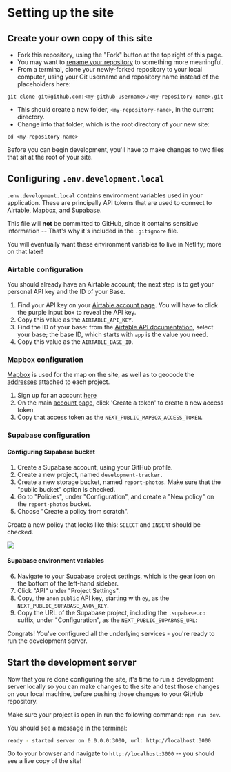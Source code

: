 
# Setting up the site

## Create your own copy of this site

- Fork this repository, using the "Fork" button at the top right of this page.
- You may want to [rename your repository](https://docs.github.com/en/repositories/creating-and-managing-repositories/renaming-a-repository) to something more meaningful.
- From a terminal, clone your newly-forked repository to your local computer, using your Git username and repository name instead of the placeholders here:

```
git clone git@github.com:<my-github-username>/<my-repository-name>.git
```

- This should create a new folder, `<my-repository-name>`, in the current directory.
- Change into that folder, which is the root directory of your new site:

```
cd <my-repository-name>
```

Before you can begin development, you'll have to make changes to two files that sit at the root of your site.

## Configuring `.env.development.local`

`.env.development.local` contains environment variables used in your application. These are principally API tokens that are used to connect to Airtable, Mapbox, and Supabase.

This file will **not** be committed to GitHub, since it contains sensitive information -- That's why it's included in the `.gitignore` file.

You will eventually want these environment variables to live in Netlify; more on that later!

### Airtable configuration

You should already have an Airtable account; the next step is to get your personal API key and the ID of your Base.

1. Find your API key on your [Airtable account page](https://airtable.com/account). You will have to click the purple input box to reveal the API key.
2. Copy this value as the `AIRTABLE_API_KEY`.
3. Find the ID of your base: from the [Airtable API documentation](https://airtable.com/api), select your base; the base ID, which starts with `app` is the value you need.
4. Copy this value as the `AIRTABLE_BASE_ID`.

### Mapbox configuration

[Mapbox]() is used for the map on the site, as well as to geocode the [addresses](./setting-up-and-using-your-base#project-field-address) attached to each project.

1. Sign up for an account [here](https://account.mapbox.com/auth/signup/)
2. On the main [account page](https://account.mapbox.com/), click 'Create a token' to create a new access token.
3. Copy that access token as the `NEXT_PUBLIC_MAPBOX_ACCESS_TOKEN`.

### Supabase configuration

#### Configuring Supabase bucket

1. Create a Supabase account, using your GitHub profile.
2. Create a new project, named `development-tracker.`
3. Create a new storage bucket, named `report-photos`. Make sure that the "public bucket" option is checked.
4. Go to "Policies", under "Configuration", and create a "New policy" on the `report-photos` bucket.
5. Choose "Create a policy from scratch".

Create a new policy that looks like this: `SELECT` and `INSERT` should be checked.

<Image src={new_supabase_bucket_policy} />

#### Supabase environment variables

6. Navigate to your Supabase project settings, which is the gear icon on the bottom of the left-hand sidebar.
7. Click "API" under "Project Settings".
8. Copy, the `anon` `public` API key, starting with `ey`, as the `NEXT_PUBLIC_SUPABASE_ANON_KEY`.
9. Copy the URL of the Supabase project, including the `.supabase.co` suffix, under "Configuration", as the `NEXT_PUBLIC_SUPABASE_URL`:

Congrats! You've configured all the underlying services - you're ready to run the development server.

## Start the development server

Now that you're done configuring the site, it's time to run a development server locally so you can make changes to the site and test those changes on your local machine, before pushing those changes to your GitHub repository.

Make sure your project is open in run the following command: `npm run dev`.

You should see a message in the terminal:

```bash
ready - started server on 0.0.0.0:3000, url: http://localhost:3000
```

Go to your browser and navigate to `http://localhost:3000` -- you should see a live copy of the site!

<TableOfContents index={10} />
